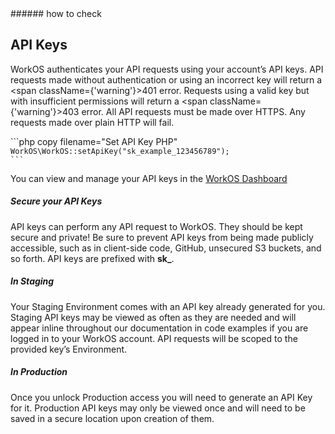 
<Columns>
###### how to check

## API Keys

WorkOS authenticates your API requests using your account’s API keys. API requests made
without authentication or using an incorrect key will return a <span className={'warning'}>401</span> error.
Requests using a valid key but with insufficient permissions will return a <span className={'warning'}>403</span> error.
All API requests must be made over HTTPS. Any requests made over plain HTTP will fail.

  <RHS>
    ```php copy filename="Set API Key PHP"
    <?php

    WorkOS\WorkOS::setApiKey("sk_example_123456789");
    ```
  </RHS>

You can view and manage your API keys in the [WorkOS Dashboard](https://#Postman)

##### Secure your API Keys

API keys can perform any API request to WorkOS. They should be kept secure and private!
Be sure to prevent API keys from being made publicly accessible, such as in client-side code,
GitHub, unsecured S3 buckets, and so forth. API keys are prefixed with **sk_**.

##### In Staging

Your Staging Environment comes with an API key already generated for you. Staging API
keys may be viewed as often as they are needed and will appear inline throughout our
documentation in code examples if you are logged in to your WorkOS account.
API requests will be scoped to the provided key’s Environment.

##### In Production

Once you unlock Production access you will need to generate an API Key for it.
Production API keys may only be viewed once and will need to be saved in a secure
location upon creation of them.
</Columns>
